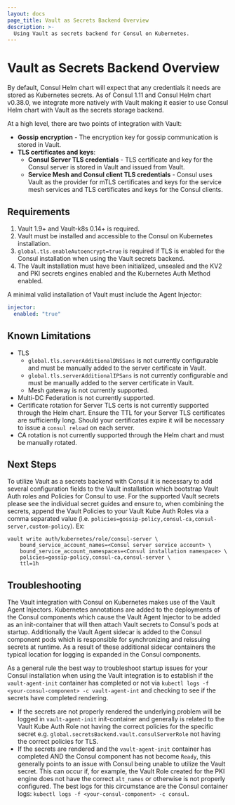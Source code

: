 ```yaml
---
layout: docs
page_title: Vault as Secrets Backend Overview
description: >-
  Using Vault as secrets backend for Consul on Kubernetes.
---
```


# Vault as Secrets Backend Overview

By default, Consul Helm chart will expect that any credentials it needs are stored as Kubernetes secrets.
As of Consul 1.11 and Consul Helm chart v0.38.0, we integrate more natively with Vault making it easier
to use Consul Helm chart with Vault as the secrets storage backend.

At a high level, there are two points of integration with Vault:
- **Gossip encryption** - The encryption key for gossip communication is stored in Vault.
- **TLS certificates and keys**:
  - **Consul Server TLS credentials** - TLS certificate and key for the Consul server is stored in Vault and issued from Vault.
  - **Service Mesh and Consul client TLS credentials** - Consul uses Vault as the provider for mTLS certificates and keys for the service mesh services
  and TLS certificates and keys for the Consul clients.

## Requirements

1. Vault 1.9+ and Vault-k8s 0.14+ is required.
1. Vault must be installed and accessible to the Consul on Kubernetes installation.
1. `global.tls.enableAutoencrypt=true` is required if TLS is enabled for the Consul installation when using the Vault secrets backend.
1. The Vault installation must have been initialized, unsealed and the KV2 and PKI secrets engines enabled and the Kubernetes Auth Method enabled.

A minimal valid installation of Vault must include the Agent Injector:
```yaml
injector:
  enabled: "true"
```

## Known Limitations

- TLS
  - `global.tls.serverAdditionalDNSSans` is not currently configurable and must be manually added to the server certificate in Vault.
  - `global.tls.serverAdditionalIPSans` is not currently configurable and must be manually added to the server certificate in Vault.
  - Mesh gateway is not currently supported.
- Multi-DC Federation is not currently supported.
- Certificate rotation for Server TLS certs is not currently supported through the Helm chart. Ensure the TTL for your Server TLS certificates are sufficiently long. Should your certificates expire it will be necessary to issue a `consul reload` on each server.
- CA rotation is not currently supported through the Helm chart and must be manually rotated. 

## Next Steps

To utilize Vault as a secrets backend with Consul it is necessary to add several configuration fields to the Vault installation
which bootstrap Vault Auth roles and Policies for Consul to use. For the supported Vault secrets please see the individual secret
guides and ensure to, when combining the secrets, append the Vault Policies to your Vault Kube Auth Roles via a comma separated value (i.e. `policies=gossip-policy,consul-ca,consul-server,custom-policy`).
Ex:
```shell-session
vault write auth/kubernetes/role/consul-server \
    bound_service_account_names=<Consul server service account> \
    bound_service_account_namespaces=<Consul installation namespace> \
    policies=gossip-policy,consul-ca,consul-server \
    ttl=1h
```


## Troubleshooting

The Vault integration with Consul on Kubernetes makes use of the Vault Agent Injectors. Kubernetes annotations are added to the
deployments of the Consul components which cause the Vault Agent Injector to be added as an init-container that will then attach
Vault secrets to Consul's pods at startup. Additionally the Vault Agent sidecar is added to the Consul component pods which
is responsible for synchronizing and reissuing secrets at runtime.
As a result of these additional sidecar containers the typical location for logging is expanded in the Consul components.

As a general rule the best way to troubleshoot startup issues for your Consul installation when using the Vault integration
is to establish if the `vault-agent-init` container has completed or not via `kubectl logs -f <your-consul-component> -c vault-agent-int`
and checking to see if the secrets have completed rendering.
* If the secrets are not properly rendered the underlying problem will be logged in `vault-agent-init` init-container
  and generally is related to the Vault Kube Auth Role not having the correct policies for the specific secret
  e.g. `global.secretsBackend.vault.consulServerRole` not having the correct policies for TLS.
* If the secrets are rendered and the `vault-agent-init` container has completed AND the Consul component has not become `Ready`,
  this generally points to an issue with Consul being unable to utilize the Vault secret. This can occur if, for example, the Vault Role
  created for the PKI engine does not have the correct `alt_names` or otherwise is not properly configured. The best logs for this
  circumstance are the Consul container logs: `kubectl logs -f <your-consul-component> -c consul`.
